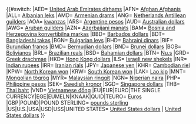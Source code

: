 {{#switch:{{uc:{{{2|}}}}}<!-- If you add a case to this switch statement, be sure to give the case in upper case letters, since the us parser function used here converts everything given to upper case. -->
|AED={{formatnum:{{{1}}}}} [[United Arab Emirates dirham]]s
|AFN={{formatnum:{{{1}}}}} [[Afghan Afghani]]s
|ALL={{formatnum:{{{1}}}}} [[Albanian lek]]s
|AMD={{formatnum:{{{1}}}}} [[Armenian dram]]s
|ANG={{formatnum:{{{1}}}}} [[Netherlands Antillean guilder]]s
|AOA={{formatnum:{{{1}}}}} [[Angolan kwanza|kwanzas]]
|ARS={{formatnum:{{{1}}}}} [[Argentine peso]]s
|AUD={{formatnum:{{{1}}}}} [[Australian dollar]]s
|AWG={{formatnum:{{{1}}}}} [[Aruban guilder]]s
|AZN={{formatnum:{{{1}}}}} [[Azerbaijani manat]]s
|BAM={{formatnum:{{{1}}}}} [[Bosnia and Herzegovina konvertibilna marka]]s
|BBD={{formatnum:{{{1}}}}} [[Barbados dollar]]s
|BDT={{formatnum:{{{1}}}}} [[Bangladeshi taka]]s
|BGN={{formatnum:{{{1}}}}} [[Bulgarian lev]]s
|BHD={{formatnum:{{{1}}}}} [[Bahraini dinar]]s
|BIF={{formatnum:{{{1}}}}} [[Burundian franc]]s
|BMD={{formatnum:{{{1}}}}} [[Bermudian dollar]]s
|BND={{formatnum:{{{1}}}}} [[Brunei dollar]]s
|BOB={{formatnum:{{{1}}}}} [[Boliviano]]s
|BRL={{formatnum:{{{1}}}}} [[Brazilian real]]s
|BSD={{formatnum:{{{1}}}}} [[Bahamian dollar]]s
|BTN={{formatnum:{{{1}}}}} [[Ngultrum|Nu.]]s
|GRD={{formatnum:{{{1}}}}} [[Greek drachma]]e
|HKD={{formatnum:{{{1}}}}} [[Hong Kong dollar]]s 
|ILS={{formatnum:{{{1}}}}} [[Israeli new shekel]]s
|INR={{formatnum:{{{1}}}}} [[Indian rupee]]s
|IRR={{formatnum:{{{1}}}}} [[Iranian rial]]s
|JPY={{formatnum:{{{1}}}}} [[Japanese yen]]
|KHR={{formatnum:{{{1}}}}} [[Cambodian riel]]
|KPW={{formatnum:{{{1}}}}} [[North Korean won]]
|KRW={{formatnum:{{{1}}}}} [[South Korean won]]
|LAK={{formatnum:{{{1}}}}} [[Lao kip]]
|MNT={{formatnum:{{{1}}}}} [[Mongolian tögrög]]
|MYR={{formatnum:{{{1}}}}} [[Malaysian ringgit]] 
|NGN={{formatnum:{{{1}}}}} [[Nigerian naira]]
|PHP={{formatnum:{{{1}}}}} [[Philippine peso]]s
|SEK={{formatnum:{{{1}}}}} [[Swedish krona|Swedish kronor]]
|SGD={{formatnum:{{{1}}}}} [[Singapore dollar]]s
|THB={{formatnum:{{{1}}}}} [[Thai baht]]
|VND={{formatnum:{{{1}}}}} [[Vietnamese đồng]]
|EU|EUR|EURO|THE SINGLE CURRENCY|EGE|EUMELN|KNAAK|QUID|TEURO={{formatnum:{{{1}}}}} [[Euro]]s
|GBP|POUND|POUND STERLING={{formatnum:{{{1}}}}} [[Pound sterling|pounds sterling]]
|US|U.S.|USA|USD|USS|UNITED STATES={{formatnum:{{{1}}}}} [[United States dollar]]s
|{{formatnum:{{{1}}}}} [[United States dollar]]s
}}<noinclude>
{{Documentation}}
</noinclude>